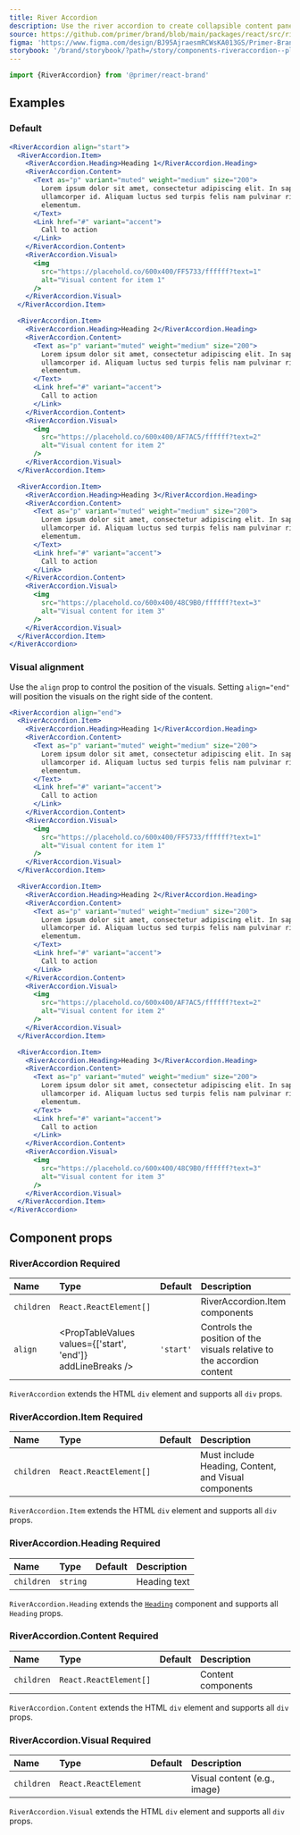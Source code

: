 ```yaml
---
title: River Accordion
description: Use the river accordion to create collapsible content panels with associated visuals.
source: https://github.com/primer/brand/blob/main/packages/react/src/river/RiverAccordion/RiverAccordion.tsx
figma: 'https://www.figma.com/design/BJ95AjraesmRCWsKA013GS/Primer-Brand?node-id=16649-1497&p=f&t=lzotdAbtGDWpDEej-11'
storybook: '/brand/storybook/?path=/story/components-riveraccordion--playground'
---
```



```js
import {RiverAccordion} from '@primer/react-brand'
```

## Examples

### Default

```jsx live
<RiverAccordion align="start">
  <RiverAccordion.Item>
    <RiverAccordion.Heading>Heading 1</RiverAccordion.Heading>
    <RiverAccordion.Content>
      <Text as="p" variant="muted" weight="medium" size="200">
        Lorem ipsum dolor sit amet, consectetur adipiscing elit. In sapien sit
        ullamcorper id. Aliquam luctus sed turpis felis nam pulvinar risus
        elementum.
      </Text>
      <Link href="#" variant="accent">
        Call to action
      </Link>
    </RiverAccordion.Content>
    <RiverAccordion.Visual>
      <img
        src="https://placehold.co/600x400/FF5733/ffffff?text=1"
        alt="Visual content for item 1"
      />
    </RiverAccordion.Visual>
  </RiverAccordion.Item>

  <RiverAccordion.Item>
    <RiverAccordion.Heading>Heading 2</RiverAccordion.Heading>
    <RiverAccordion.Content>
      <Text as="p" variant="muted" weight="medium" size="200">
        Lorem ipsum dolor sit amet, consectetur adipiscing elit. In sapien sit
        ullamcorper id. Aliquam luctus sed turpis felis nam pulvinar risus
        elementum.
      </Text>
      <Link href="#" variant="accent">
        Call to action
      </Link>
    </RiverAccordion.Content>
    <RiverAccordion.Visual>
      <img
        src="https://placehold.co/600x400/AF7AC5/ffffff?text=2"
        alt="Visual content for item 2"
      />
    </RiverAccordion.Visual>
  </RiverAccordion.Item>

  <RiverAccordion.Item>
    <RiverAccordion.Heading>Heading 3</RiverAccordion.Heading>
    <RiverAccordion.Content>
      <Text as="p" variant="muted" weight="medium" size="200">
        Lorem ipsum dolor sit amet, consectetur adipiscing elit. In sapien sit
        ullamcorper id. Aliquam luctus sed turpis felis nam pulvinar risus
        elementum.
      </Text>
      <Link href="#" variant="accent">
        Call to action
      </Link>
    </RiverAccordion.Content>
    <RiverAccordion.Visual>
      <img
        src="https://placehold.co/600x400/48C9B0/ffffff?text=3"
        alt="Visual content for item 3"
      />
    </RiverAccordion.Visual>
  </RiverAccordion.Item>
</RiverAccordion>
```

### Visual alignment

Use the `align` prop to control the position of the visuals. Setting `align="end"` will position the visuals on the right side of the content.

```jsx live
<RiverAccordion align="end">
  <RiverAccordion.Item>
    <RiverAccordion.Heading>Heading 1</RiverAccordion.Heading>
    <RiverAccordion.Content>
      <Text as="p" variant="muted" weight="medium" size="200">
        Lorem ipsum dolor sit amet, consectetur adipiscing elit. In sapien sit
        ullamcorper id. Aliquam luctus sed turpis felis nam pulvinar risus
        elementum.
      </Text>
      <Link href="#" variant="accent">
        Call to action
      </Link>
    </RiverAccordion.Content>
    <RiverAccordion.Visual>
      <img
        src="https://placehold.co/600x400/FF5733/ffffff?text=1"
        alt="Visual content for item 1"
      />
    </RiverAccordion.Visual>
  </RiverAccordion.Item>

  <RiverAccordion.Item>
    <RiverAccordion.Heading>Heading 2</RiverAccordion.Heading>
    <RiverAccordion.Content>
      <Text as="p" variant="muted" weight="medium" size="200">
        Lorem ipsum dolor sit amet, consectetur adipiscing elit. In sapien sit
        ullamcorper id. Aliquam luctus sed turpis felis nam pulvinar risus
        elementum.
      </Text>
      <Link href="#" variant="accent">
        Call to action
      </Link>
    </RiverAccordion.Content>
    <RiverAccordion.Visual>
      <img
        src="https://placehold.co/600x400/AF7AC5/ffffff?text=2"
        alt="Visual content for item 2"
      />
    </RiverAccordion.Visual>
  </RiverAccordion.Item>

  <RiverAccordion.Item>
    <RiverAccordion.Heading>Heading 3</RiverAccordion.Heading>
    <RiverAccordion.Content>
      <Text as="p" variant="muted" weight="medium" size="200">
        Lorem ipsum dolor sit amet, consectetur adipiscing elit. In sapien sit
        ullamcorper id. Aliquam luctus sed turpis felis nam pulvinar risus
        elementum.
      </Text>
      <Link href="#" variant="accent">
        Call to action
      </Link>
    </RiverAccordion.Content>
    <RiverAccordion.Visual>
      <img
        src="https://placehold.co/600x400/48C9B0/ffffff?text=3"
        alt="Visual content for item 3"
      />
    </RiverAccordion.Visual>
  </RiverAccordion.Item>
</RiverAccordion>
```

## Component props

### RiverAccordion <Label>Required</Label>

| Name       | Type                                                        |  Default  | Description                                                            |
| :--------- | :---------------------------------------------------------- | :-------: | :--------------------------------------------------------------------- |
| `children` | `React.ReactElement[]`                                      |           | RiverAccordion.Item components                                         |
| `align`    | <PropTableValues values={['start', 'end']} addLineBreaks /> | `'start'` | Controls the position of the visuals relative to the accordion content |

`RiverAccordion` extends the HTML `div` element and supports all `div` props.

### RiverAccordion.Item <Label>Required</Label>

| Name       | Type                   | Default | Description                                          |
| :--------- | :--------------------- | :-----: | :--------------------------------------------------- |
| `children` | `React.ReactElement[]` |         | Must include Heading, Content, and Visual components |

`RiverAccordion.Item` extends the HTML `div` element and supports all `div` props.

### RiverAccordion.Heading <Label>Required</Label>

| Name       | Type     | Default | Description  |
| :--------- | :------- | :-----: | :----------- |
| `children` | `string` |         | Heading text |

`RiverAccordion.Heading` extends the [`Heading`](/components/Stack) component and supports all `Heading` props.

### RiverAccordion.Content <Label>Required</Label>

| Name       | Type                   | Default | Description        |
| :--------- | :--------------------- | :-----: | :----------------- |
| `children` | `React.ReactElement[]` |         | Content components |

`RiverAccordion.Content` extends the HTML `div` element and supports all `div` props.

### RiverAccordion.Visual <Label>Required</Label>

| Name       | Type                 | Default | Description                  |
| :--------- | :------------------- | :-----: | :--------------------------- |
| `children` | `React.ReactElement` |         | Visual content (e.g., image) |

`RiverAccordion.Visual` extends the HTML `div` element and supports all `div` props.
